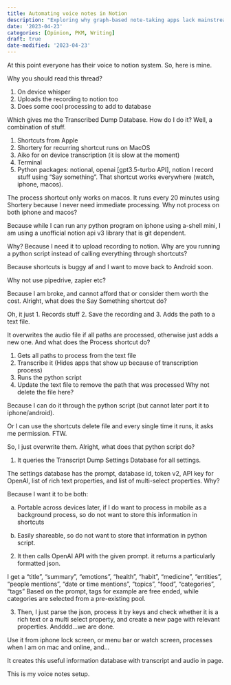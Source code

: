 ```yaml
---
title: Automating voice notes in Notion
description: "Exploring why graph-based note-taking apps lack mainstream appeal despite their popularity among certain niche groups and discussing the features that make a tool mainstream."
date: '2023-04-23'
categories: [Opinion, PKM, Writing]
draft: true
date-modified: '2023-04-23'
---
```

At this point everyone has their voice to notion system. So, here is mine.

Why you should read this thread?

(1) On device whisper
(2) Uploads the recording to notion too
(3) Does some cool processing to add to database

Which gives me the Transcribed Dump Database.
How do I do it? Well, a combination of stuff.

1) Shortcuts from Apple
2) Shortery for recurring shortcut runs on MacOS
3) Aiko for on device transcription (it is slow at the moment)
4) Terminal
5) Python packages: notional, openai [gpt3.5-turbo API], notion
I record stuff using "Say something". That shortcut works everywhere (watch, iphone, macos).

The process shortcut only works on macos. It runs every 20 minutes using Shortery because I never need immediate processing.
Why not process on both iphone and macos?

Because while I can run any python program on iphone using a-shell mini, I am using a unofficial notion api v3 library that is git dependent.

Why? Because I need it to upload recording to notion.
Why are you running a python script instead of calling everything through shortcuts?

Because shortcuts is buggy af and I want to move back to Android soon.

Why not use pipedrive, zapier etc?

Because I am broke, and cannot afford that or consider them worth the cost.
Alright, what does the Say Something shortcut do?

Oh, it just
1. Records stuff
2. Save the recording and
3. Adds the path to a text file.

It overwrites the audio file if all paths are processed, otherwise just adds a new one.
And what does the Process shortcut do?

1. Gets all paths to process from the text file
2. Transcribe it (Hides apps that show up because of transcription process)
3. Runs the python script
4. Update the text file to remove the path that was processed
Why not delete the file here?

Because I can do it through the python script (but cannot later port it to iphone/android).

Or I can use the shortcuts delete file and every single time it runs, it asks me permission. FTW.

So, I just overwrite them.
Alright, what does that python script do?

1. It queries the Transcript Dump Settings Database for all settings.

The settings database has the prompt, database id, token v2, API key for OpenAI, list of rich text properties, and list of multi-select properties.
Why?

Because I want it to be both:

(a) Portable across devices later, if I do want to process in mobile as a background process, so do not want to store this information in shortcuts

(b) Easily shareable, so do not want to store that information in python script.
2. It then calls OpenAI API with the given prompt. it returns a particularly formatted json.

I get a "title", "summary", "emotions", "health", "habit", "medicine", "entities", "people mentions", "date or time mentions", "topics", "food", "categories", "tags"
Based on the prompt, tags for example are free ended, while categories are selected from a pre-existing pool.

3. Then, I just parse the json, process it by keys and check whether it is a rich text or a multi select property, and create a new page with relevant properties.
Andddd...we are done.

Use it from iphone lock screen, or menu bar or watch screen, processes when I am on mac and online, and...

It creates this useful information database with transcript and audio in page.

This is my voice notes setup.